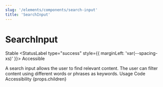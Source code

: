 ```yaml
---
slug: '/elements/components/search-input'
title: 'SearchInput'
---
```




# SearchInput

<StatusLabel type="info">Stable</StatusLabel>
<StatusLabel type="success" style={{ marginLeft: 'var(--spacing-xs)' }}>
  Accessible
</StatusLabel>

<LeadParagraph>
  A search input allows the user to find relevant content. The user can filter content using different words or phrases as keywords.
</LeadParagraph>

<PageTabs pageContext={props.pageContext}>
  <PageTabs.TabList>
    <PageTabs.Tab href="/usage">Usage</PageTabs.Tab>
    <PageTabs.Tab href="/code">Code</PageTabs.Tab>
    <PageTabs.Tab href="/accessibility">Accessibility</PageTabs.Tab>
  </PageTabs.TabList>
  <PageTabs.TabPanel>{props.children}</PageTabs.TabPanel>
</PageTabs>

